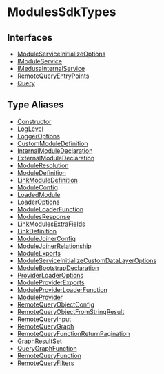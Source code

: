 
# ModulesSdkTypes

## Interfaces

- [ModuleServiceInitializeOptions](../ModulesSdkTypes/interfaces/types.ModulesSdkTypes.ModuleServiceInitializeOptions/page.mdx)
- [IModuleService](../ModulesSdkTypes/interfaces/types.ModulesSdkTypes.IModuleService/page.mdx)
- [IMedusaInternalService](../ModulesSdkTypes/interfaces/types.ModulesSdkTypes.IMedusaInternalService/page.mdx)
- [RemoteQueryEntryPoints](../ModulesSdkTypes/interfaces/types.ModulesSdkTypes.RemoteQueryEntryPoints/page.mdx)
- [Query](../ModulesSdkTypes/interfaces/types.ModulesSdkTypes.Query/page.mdx)

## Type Aliases

- [Constructor](../ModulesSdkTypes/types/types.ModulesSdkTypes.Constructor/page.mdx)
- [LogLevel](../ModulesSdkTypes/types/types.ModulesSdkTypes.LogLevel/page.mdx)
- [LoggerOptions](../ModulesSdkTypes/types/types.ModulesSdkTypes.LoggerOptions/page.mdx)
- [CustomModuleDefinition](../ModulesSdkTypes/types/types.ModulesSdkTypes.CustomModuleDefinition/page.mdx)
- [InternalModuleDeclaration](../ModulesSdkTypes/types/types.ModulesSdkTypes.InternalModuleDeclaration/page.mdx)
- [ExternalModuleDeclaration](../ModulesSdkTypes/types/types.ModulesSdkTypes.ExternalModuleDeclaration/page.mdx)
- [ModuleResolution](../ModulesSdkTypes/types/types.ModulesSdkTypes.ModuleResolution/page.mdx)
- [ModuleDefinition](../ModulesSdkTypes/types/types.ModulesSdkTypes.ModuleDefinition/page.mdx)
- [LinkModuleDefinition](../ModulesSdkTypes/types/types.ModulesSdkTypes.LinkModuleDefinition/page.mdx)
- [ModuleConfig](../ModulesSdkTypes/types/types.ModulesSdkTypes.ModuleConfig/page.mdx)
- [LoadedModule](../ModulesSdkTypes/types/types.ModulesSdkTypes.LoadedModule/page.mdx)
- [LoaderOptions](../ModulesSdkTypes/types/types.ModulesSdkTypes.LoaderOptions/page.mdx)
- [ModuleLoaderFunction](../ModulesSdkTypes/types/types.ModulesSdkTypes.ModuleLoaderFunction/page.mdx)
- [ModulesResponse](../ModulesSdkTypes/types/types.ModulesSdkTypes.ModulesResponse/page.mdx)
- [LinkModulesExtraFields](../ModulesSdkTypes/types/types.ModulesSdkTypes.LinkModulesExtraFields/page.mdx)
- [LinkDefinition](../ModulesSdkTypes/types/types.ModulesSdkTypes.LinkDefinition/page.mdx)
- [ModuleJoinerConfig](../ModulesSdkTypes/types/types.ModulesSdkTypes.ModuleJoinerConfig/page.mdx)
- [ModuleJoinerRelationship](../ModulesSdkTypes/types/types.ModulesSdkTypes.ModuleJoinerRelationship/page.mdx)
- [ModuleExports](../ModulesSdkTypes/types/types.ModulesSdkTypes.ModuleExports/page.mdx)
- [ModuleServiceInitializeCustomDataLayerOptions](../ModulesSdkTypes/types/types.ModulesSdkTypes.ModuleServiceInitializeCustomDataLayerOptions/page.mdx)
- [ModuleBootstrapDeclaration](../ModulesSdkTypes/types/types.ModulesSdkTypes.ModuleBootstrapDeclaration/page.mdx)
- [ProviderLoaderOptions](../ModulesSdkTypes/types/types.ModulesSdkTypes.ProviderLoaderOptions/page.mdx)
- [ModuleProviderExports](../ModulesSdkTypes/types/types.ModulesSdkTypes.ModuleProviderExports/page.mdx)
- [ModuleProviderLoaderFunction](../ModulesSdkTypes/types/types.ModulesSdkTypes.ModuleProviderLoaderFunction/page.mdx)
- [ModuleProvider](../ModulesSdkTypes/types/types.ModulesSdkTypes.ModuleProvider/page.mdx)
- [RemoteQueryObjectConfig](../ModulesSdkTypes/types/types.ModulesSdkTypes.RemoteQueryObjectConfig/page.mdx)
- [RemoteQueryObjectFromStringResult](../ModulesSdkTypes/types/types.ModulesSdkTypes.RemoteQueryObjectFromStringResult/page.mdx)
- [RemoteQueryInput](../ModulesSdkTypes/types/types.ModulesSdkTypes.RemoteQueryInput/page.mdx)
- [RemoteQueryGraph](../ModulesSdkTypes/types/types.ModulesSdkTypes.RemoteQueryGraph/page.mdx)
- [RemoteQueryFunctionReturnPagination](../ModulesSdkTypes/types/types.ModulesSdkTypes.RemoteQueryFunctionReturnPagination/page.mdx)
- [GraphResultSet](../ModulesSdkTypes/types/types.ModulesSdkTypes.GraphResultSet/page.mdx)
- [QueryGraphFunction](../ModulesSdkTypes/types/types.ModulesSdkTypes.QueryGraphFunction/page.mdx)
- [RemoteQueryFunction](../ModulesSdkTypes/types/types.ModulesSdkTypes.RemoteQueryFunction/page.mdx)
- [RemoteQueryFilters](../ModulesSdkTypes/types/types.ModulesSdkTypes.RemoteQueryFilters/page.mdx)
